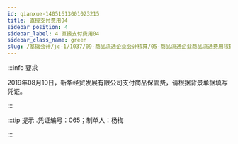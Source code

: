 ---
id: qianxue-14051613001023215
title: 直接支付费用04
sidebar_position: 4
sidebar_label: 4 直接支付费用04
sidebar_class_name: green
slug: /基础会计/jc-1/1037/09-商品流通企业会计核算/05-商品流通企业商品流通费用核算/qianxue-1405151459207156491/qianxue-14051613001023215/直接支付费用04
---

:::info 要求

2019年08月10日，新华经贸发展有限公司支付商品保管费，请根据背景单据填写凭证。

:::

:::tip 提示
  .凭证编号：065；制单人：杨梅
:::
